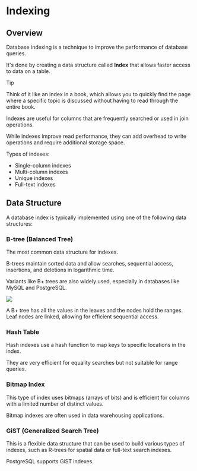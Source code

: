 # Indexing

## Overview

Database indexing is a technique to improve the performance of database queries.

It's done by creating a data structure called **Index** that allows faster access to data on a table.

> [!TIP]
> Think of it like an index in a book, which allows you to quickly find the page where a specific topic is discussed without having to read through the entire book.

Indexes are useful for columns that are frequently searched or used in join operations.

While indexes improve read performance, they can add overhead to write operations and require additional storage space.

Types of indexes:
- Single-column indexes
- Multi-column indexes
- Unique indexes
- Full-text indexes


## Data Structure

A database index is typically implemented using one of the following data structures:

### B-tree (Balanced Tree)

The most common data structure for indexes.

B-trees maintain sorted data and allow searches, sequential access, insertions, and deletions in logarithmic time.

Variants like B+ trees are also widely used, especially in databases like MySQL and PostgreSQL.

![](./indexing/bptree.drawio.svg)

A B+ tree has all the values in the leaves and the nodes hold the ranges. Leaf nodes are linked, allowing for efficient sequential access.


### Hash Table

Hash indexes use a hash function to map keys to specific locations in the index. 

They are very efficient for equality searches but not suitable for range queries. 


### Bitmap Index

This type of index uses bitmaps (arrays of bits) and is efficient for columns with a limited number of distinct values.

Bitmap indexes are often used in data warehousing applications.


### GiST (Generalized Search Tree)

This is a flexible data structure that can be used to build various types of indexes, such as R-trees for spatial data or full-text search indexes. 

PostgreSQL supports GiST indexes.
